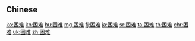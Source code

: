 {{also|困難}}
==Chinese==
{{zh-see|困難}}

[[ko:困难]]
[[kn:困难]]
[[hu:困难]]
[[mg:困难]]
[[fj:困难]]
[[ja:困难]]
[[sr:困难]]
[[ta:困难]]
[[th:困难]]
[[chr:困难]]
[[uk:困难]]
[[zh:困难]]